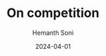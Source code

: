 ---
title: "On competition"
date: "2024-04-01"
author: "Hemanth Soni"
status: "draft"
meta: ""
tldr: ""
category: "blog"
---